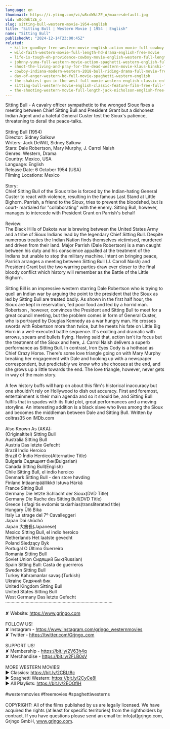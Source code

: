 ```yaml
---
language: en
thumbnail: https://i.ytimg.com/vi/w8cdWktZE_o/maxresdefault.jpg
vid: w8cdWktZE_o
slug: sitting-bull-western-movie-1954-english
title: "Sitting Bull | Western Movie | 1954 | English"
name: "Sitting Bull"
publishedAt: "2024-12-14T23:00:45Z"
related:
  - killer-goodbye-free-western-movie-english-action-movie-full-cowboy-film
  - wild-faith-western-movie-full-length-hd-drama-english-free-movie
  - life-is-tough-eh-providence-cowboy-movie-english-western-full-length
  - johnny-yuma-full-western-movie-action-spaghetti-western-english-full-movie
  - shoot-the-living-and-pray-for-the-dead-western-movie-klaus-kinski-full-movie
  - cowboy-indiana-modern-western-2018-bull-riding-drama-full-movie-free-feature-film-hd
  - day-of-anger-western-hd-full-movie-spaghetti-western-english
  - the-shakiest-gun-in-the-west-full-movie-western-english-classic-entire-film-full-free-movies
  - sitting-bull-western-movie-english-classic-feature-film-free-full-flick-free-western-movies
  - the-shooting-western-movie-full-length-jack-nicholson-english-free-full-westerns
---
```


Sitting Bull - A cavalry officer sympathetic to the wronged Sioux fixes a meeting between Chief Sitting Bull and President Grant but a dishonest Indian Agent and a hateful General Custer test the Sioux's patience, threatening to derail the peace-talks.<br />
<br />
Sitting Bull (1954)<br />
Director: Sidney Salkow<br />
Writers: Jack DeWitt, Sidney Salkow<br />
Stars: Dale Robertson, Mary Murphy, J. Carrol Naish<br />
Genres: Western, Drama<br />
Country: Mexico, USA<br />
Language: English<br />
Release Date: 6 October 1954 (USA)<br />
Filming Locations: Mexico<br />
<br />
Story:<br />
Chief Sitting Bull of the Sioux tribe is forced by the Indian-hating General Custer to react with violence, resulting in the famous Last Stand at Little Bighorn. Parrish, a friend to the Sioux, tries to prevent the bloodshed, but is court- martialed for "collaborating" with the enemy. Sitting Bull, however, manages to intercede with President Grant on Parrish's behalf<br />
<br />
Review:<br />
The Black Hills of Dakota war is brewing between the United States Army and a tribe of Sioux Indians lead by the legendary Chief Sitting Bull. Despite numerous treaties the Indian Nation finds themselves victimised, murdered and driven from their land. Major Parrish (Dale Robertson) is a man caught between his duty and his conscience appalled at the treatment of the Indians but unable to stop the military machine. Intent on bringing peace, Parrish arranges a meeting between Sitting Bull (J. Carroll Naish) and President Grant but the two warring parties draw ever closer to the final bloody conflict which history will remember as the Battle of the Little Bighorn.<br />
<br />
Sitting Bill is an impressive western starring Dale Robertson who is trying to quell an Indian war by arguing the point to the president that the Sioux as led by Sitting Bull are treated badly. As shown in the first half hour, the Sioux are kept in reservation, fed poor food and led by a horrid man. Robertson , however, convinces the President and Sitting Bull to meet for a great council meeting, but the problem comes in form of General Custer, who is portrayed by Douglas Kennedy as a war hungry man. He crosses swords with Robertson more than twice, but he meets his fate on Little Big Horn in a well-executed battle sequence. It's exciting and dramatic with arrows, spears and bullets flying. Having said that, action isn't its focus but the treatment of the Sioux and here, J. Carrol Naish delivers a superb performance as Sitting Bull. In contrast, Iron Eyes Cody is a hothead as Chief Crazy Horse. There's some love triangle going on with Mary Murphy breaking her engagement with Dale and hooking up with a newspaper correspondent, but predictably we know who she chooses at the end, and she grows up a little towards the end. The love triangle, however, never gets in way of the main story.<br />
<br />
A few history buffs will harp on about this film's historical inaccuracy but one shouldn't rely on Hollywood to dish out accuracy. First and foremost, entertainment is their main agenda and so it should be, and Sitting Bull fulfils that in spades with its fluid plot, great performances and a moving storyline. An interesting addition is a black slave who lives among the Sioux and becomes the middleman between Dale and Sitting Bull. Written by coltras35 on IMDb.com<br />
<br />
Also Known As (AKA):<br />
(Originaltitel) Sitting Bull<br />
Australia Sitting Bull<br />
Austria Das letzte Gefecht<br />
Brazil Índio Heroico<br />
Brazil O Índio Heróico(Alternative Title)<br />
Bulgaria Седящият бик(Bulgarian)<br />
Canada Sitting Bull(English)<br />
Chile Sitting Bull, el indio heroico<br />
Denmark Sitting Bull - den store høvding<br />
Finland Intiaanipäällikkö Istuva Härkä<br />
France Sitting Bull<br />
Germany Die letzte Schlacht der Sioux(DVD Title)<br />
Germany Die Rache des Sitting Bull(DVD Title)<br />
Greece I sfagi tis evdomis taxiarhias(transliterated title)<br />
Hungary Ülő Bika<br />
Italy La strage del 7º Cavalleggeri<br />
Japan Dai shûchô<br />
Japan 大酋長(Japanese)<br />
Mexico Sitting Bull, el indio heroico<br />
Netherlands Het laatste gevecht<br />
Poland Siedzący Byk<br />
Portugal O Último Guerreiro<br />
Romania Sitting Bull<br />
Soviet Union Сидящий Бык(Russian)<br />
Spain Sitting Bull: Casta de guerreros<br />
Sweden Sitting Bull<br />
Turkey Kahramanlar savaşı(Turkish)<br />
Ukraine Сидячий бик<br />
United Kingdom Sitting Bull<br />
United States Sitting Bull<br />
West Germany Das letzte Gefecht<br />
····················································································<br />
<br />
✘ Website: https://www.grjngo.com<br />
<br />
FOLLOW US!<br />
✘ Instagram - https://www.instagram.com/grjngo_westernmovies<br />
✘ Twitter - https://twitter.com/Grjngo_com<br />
<br />
SUPPORT US!<br />
✘ Membership - https://bit.ly/2V63h4q<br />
✘ Merchandise - https://bit.ly/2FLB0sV<br />
<br />
MORE WESTERN MOVIES! <br />
► Classics: https://bit.ly/2CBLt8c <br />
► Spaghetti Western: https://bit.ly/2CyCe8I <br />
► All Playlists: https://bit.ly/2EOOfIH <br />
<br />
#westernmovies #freemovies #spaghettiwesterns<br />
<br />
COPYRIGHT: All of the films published by us are legally licensed. We have acquired the rights (at least for specific territories) from the rightholders by contract. If you have questions please send an email to: info[at]grjngo.com, Grjngo GmbH, www.grjngo.com.